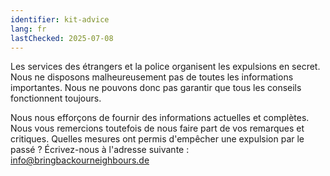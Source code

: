 ```yaml
---
identifier: kit-advice
lang: fr
lastChecked: 2025-07-08
---
```


Les services des étrangers et la police organisent les expulsions en secret. Nous ne disposons malheureusement pas de toutes les informations importantes. Nous ne pouvons donc pas garantir que tous les conseils fonctionnent toujours.

Nous nous efforçons de fournir des informations actuelles et complètes. Nous vous remercions toutefois de nous faire part de vos remarques et critiques. Quelles mesures ont permis d'empêcher une expulsion par le passé ? Écrivez-nous à l'adresse suivante : info@bringbackourneighbours.de
<Block identifier="get-legal-advice" />
